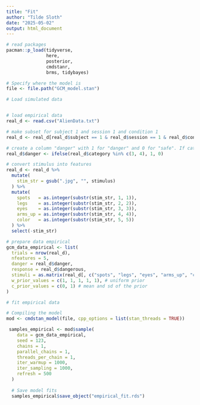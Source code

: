 ```yaml
---
title: "Fit"
author: "Tilde Sloth"
date: "2025-05-02"
output: html_document
---
```


```r
# read packages
pacman::p_load(tidyverse,
               here,
               posterior,
               cmdstanr,
               brms, tidybayes)
```


```r
# Specify where the model is
file <- file.path("GCM_model.stan")

```


```r
# Load simulated data



```


```r
# load empirical data
real_d <- read.csv("AlienData.txt")

# make subset for subject 1 and session 1 and condition 1 
real_d <- real_d[real_d$subject == 1 & real_d$session == 1 & real_d$condition == 1, ]

# create a column "danger" with 1 for "danger" and 0 for "safe". If category is 3 or 4, it is "danger", otherwise "safe"
real_d$danger <- ifelse(real_d$category %in% c(3, 4), 1, 0)

# convert stimulus into features
real_d <- real_d %>%
  mutate(
    stim_str = gsub(".jpg", "", stimulus)
  ) %>%
  mutate(
    spots   = as.integer(substr(stim_str, 1, 1)),
    legs    = as.integer(substr(stim_str, 2, 2)),
    eyes    = as.integer(substr(stim_str, 3, 3)),
    arms_up = as.integer(substr(stim_str, 4, 4)),
    color   = as.integer(substr(stim_str, 5, 5))
  ) %>%
  select(-stim_str)

```


```r
# prepare data empirical
gcm_data_empirical <- list(
  trials = nrow(real_d),
  nfeatures = 5,
  danger = real_d$danger,
  response = real_d$dangerous,
  stimuli = as.matrix(real_d[, c("spots", "legs", "eyes", "arms_up", "color")]),
  w_prior_values = c(1, 1, 1, 1, 1), # uniform prior
  c_prior_values = c(0, 1) # mean and sd of the prior
)
```



```r
# fit empirical data 

# Compiling the model
mod <- cmdstan_model(file, cpp_options = list(stan_threads = TRUE))

 samples_empirical <- mod$sample(
    data = gcm_data_empirical,
    seed = 123,
    chains = 1,
    parallel_chains = 1,
    threads_per_chain = 1,
    iter_warmup = 1000,
    iter_sampling = 1000,
    refresh = 500
  )
  
  # Save model fits
  samples_empirical$save_object("empirical_fit.rds")
  
```

